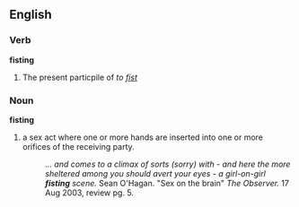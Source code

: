 ==English==
===Verb===
'''fisting'''

# The present particpile of ''to [[fist]]''

{{wikipedia}}
===Noun===
'''fisting'''

#a sex act where one or more hands are inserted into one or more orifices of the receiving party.
#:''... and comes to a climax of sorts (sorry) with - and here the more sheltered among you should avert your eyes - a girl-on-girl '''fisting''' scene.'' Sean O'Hagan. "Sex on the brain" ''The Observer.''   17 Aug 2003, review pg. 5.